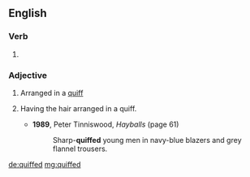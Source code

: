 ==English==

===Verb===
{{head|en|verb form}}

# {{en-past of|quiff}}

===Adjective===
{{en-adj}}

# {{label|en|of hair}} Arranged in a [[quiff]]
# {{label|en|of a person}} Having the hair arranged in a quiff.
#* '''1989''', Peter Tinniswood, ''Hayballs'' (page 61)
#*: Sharp-'''quiffed''' young men in navy-blue blazers and grey flannel trousers.

[[de:quiffed]]
[[mg:quiffed]]